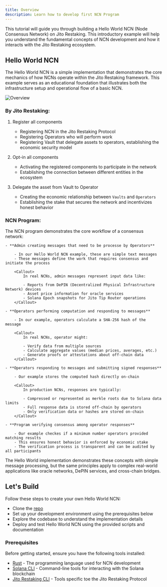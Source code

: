 ```yaml
---
title: Overview
description: Learn how to develop first NCN Program
---
```


This tutorial will guide you through building a Hello World NCN (Node Consensus Network) on Jito Restaking. 
This introductory example will help you understand the fundamental concepts of NCN development and how it interacts with the Jito Restaking ecosystem.

## Hello World NCN

The Hello World NCN is a simple implementation that demonstrates the core mechanics of how NCNs operate within the Jito Restaking framework. 
This example serves as an educational foundation that illustrates both the infrastructure setup and operational flow of a basic NCN.

![Overview](./overview.png)

### By Jito Restaking:

1. Register all components

    - Registering NCN in the Jito Restaking Protocol
    - Registering Operators who will perform work
    - Registering Vault that delegate assets to operators, establishing the economic security model

2. Opt-in all components

    - Activating the registered components to participate in the network
    - Establishing the connection between different entities in the ecosystem

3. Delegate the asset from Vault to Operator

    - Creating the economic relationship between `Vaults` and `Operators`
    - Establishing the stake that secures the network and incentivizes honest behavior

### NCN Program:

The NCN program demonstrates the core workflow of a consensus network:

    - **Admin creating messages that need to be processe by Operators**

        - In our Hello World NCN example, these are simple text messages
        - These messages define the work that requires consensus and initiate the process

        <Callout>
            In real NCNs, admin messages represent input data like:
            
            - Reports from DePIN (Decentralized Physical Infrastructure Network) devices
            - Asset price information for oracle services
            - Solana Epoch snapshots for Jito Tip Router operations
        </Callout>

    - **Operators performing computation and responding to messages**

        - In our example, operators calculate a SHA-256 hash of the message

        <Callout>
            In real NCNs, operator might:
            
            - Verify data from multiple sources
            - Calculate aggregate values (median prices, averages, etc.)
            - Generate proofs or attestations about off-chain data
        </Callout>

    - **Operators responding to messages and submitting signed responses**

        - Our example stores the computed hash directly on-chain

        <Callout>
            In production NCNs, responses are typically:
            
            - Compressed or represented as merkle roots due to Solana data limits
            - Full response data is stored off-chain by operators
            - Only verification data or hashes are stored on-chain
        </Callout>
    
    - **Program verifying consensus among operator responses**

        - Our example checkes if a minimum number operators provided matching results
        - This ensures honest behavior is enforced by economic stake
        - The verification process is transparent and can be audited by all participants

The Hello World implementation demonstrates these concepts with simple message processing, but the same principles apply to complex real-world applications like oracle networks, DePIN services, and cross-chain bridges.

## Let's Build

Follow these steps to create your own Hello World NCN:

- Clone the [repo](https://github.com/aoikurokawa/hello-world-ncn)
- Set up your development environment using the prerequisites below
- Explore the codebase to understand the implementation details
- Deploy and test Hello World NCN using the provided scripts and documentation


### Prerequisites

Before getting started, ensure you have the following tools installed:

- [Rust] - The programming language used for NCN development
- [Solana CLI] - Command-line tools for interacting with the Solana blockchain
- [Jito Restaking CLI] - Tools specific toe the Jito Restaking Protocol

[Rust]: https://www.rust-lang.org/tools/install
[Solana CLI]: https://solana.com/docs/intro/installation
[Jito Restaking CLI]: https://github.com/jito-foundation/restaking/blob/master/cli/getting_started.md
